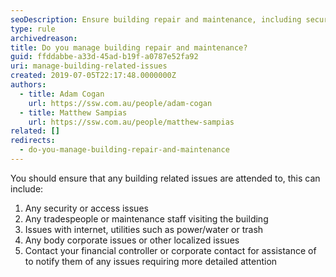 ```yaml
---
seoDescription: Ensure building repair and maintenance, including security access, tradespeople, utilities, and body corporate issues.
type: rule
archivedreason:
title: Do you manage building repair and maintenance?
guid: ffddabbe-a33d-45ad-b19f-a0787e52fa92
uri: manage-building-related-issues
created: 2019-07-05T22:17:48.0000000Z
authors:
  - title: Adam Cogan
    url: https://ssw.com.au/people/adam-cogan
  - title: Matthew Sampias
    url: https://ssw.com.au/people/matthew-sampias
related: []
redirects:
  - do-you-manage-building-repair-and-maintenance
---
```


You should ensure that any building related issues are attended to, this can include:
1. Any security or access issues
2. Any tradespeople or maintenance staff visiting the building
3. Issues with internet, utilities such as power/water or trash
4. Any body corporate issues or other localized issues
5. Contact your financial controller or corporate contact for assistance of to notify them of any issues requiring more detailed attention